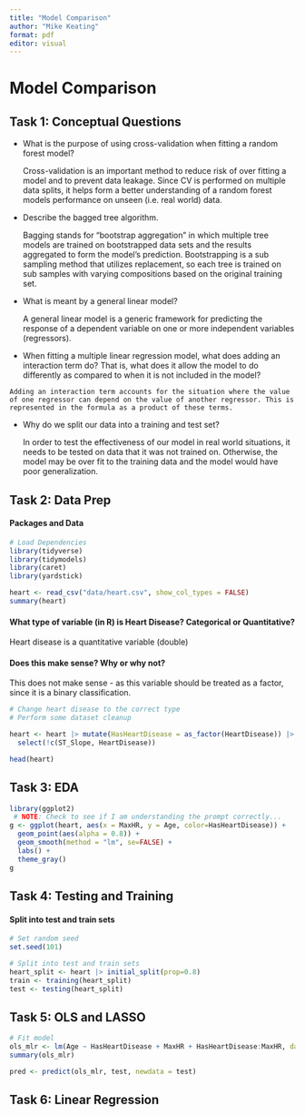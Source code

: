 ```yaml
---
title: "Model Comparison"
author: "Mike Keating"
format: pdf
editor: visual
---
```


# Model Comparison

## Task 1: Conceptual Questions

-   What is the purpose of using cross-validation when fitting a random forest model?

    Cross-validation is an important method to reduce risk of over fitting a model and to prevent data leakage. Since CV is performed on multiple data splits, it helps form a better understanding of a random forest models performance on unseen (i.e. real world) data.

-   Describe the bagged tree algorithm.

    Bagging stands for "bootstrap aggregation" in which multiple tree models are trained on bootstrapped data sets and the results aggregated to form the model's prediction. Bootstrapping is a sub sampling method that utilizes replacement, so each tree is trained on sub samples with varying compositions based on the original training set.

-   What is meant by a general linear model?

    A general linear model is a generic framework for predicting the response of a dependent variable on one or more independent variables (regressors).

-    When fitting a multiple linear regression model, what does adding an interaction term
    do? That is, what does it allow the model to do differently as compared to when it is
    not included in the model?

    Adding an interaction term accounts for the situation where the value of one regressor can depend on the value of another regressor. This is represented in the formula as a product of these terms.

-   Why do we split our data into a training and test set?

    In order to test the effectiveness of our model in real world situations, it needs to be tested on data that it was not trained on. Otherwise, the model may be over fit to the training data and the model would have poor generalization.

## Task 2: Data Prep

#### Packages and Data

```r
# Load Dependencies
library(tidyverse)
library(tidymodels)
library(caret)
library(yardstick)
```

```r
heart <- read_csv("data/heart.csv", show_col_types = FALSE)
summary(heart)
```

#### What type of variable (in R) is Heart Disease? Categorical or Quantitative?

Heart disease is a quantitative variable (double)

#### Does this make sense? Why or why not?

This does not make sense - as this variable should be treated as a factor, since it is a binary classification.

```r
# Change heart disease to the correct type
# Perform some dataset cleanup

heart <- heart |> mutate(HasHeartDisease = as_factor(HeartDisease)) |> 
  select(!c(ST_Slope, HeartDisease))

head(heart)
```

## Task 3: EDA

```r
library(ggplot2)
 # NOTE: Check to see if I am understanding the prompt correctly...
g <- ggplot(heart, aes(x = MaxHR, y = Age, color=HasHeartDisease)) + 
  geom_point(aes(alpha = 0.8)) +
  geom_smooth(method = "lm", se=FALSE) + 
  labs() + 
  theme_gray()
g
```

## Task 4: Testing and Training

#### Split into test and train sets

```r
# Set random seed
set.seed(101)

# Split into test and train sets
heart_split <- heart |> initial_split(prop=0.8)
train <- training(heart_split)
test <- testing(heart_split)

```

## Task 5: OLS and LASSO

```r
# Fit model
ols_mlr <- lm(Age ~ HasHeartDisease + MaxHR + HasHeartDisease:MaxHR, data = train)
summary(ols_mlr)
```

```r

pred <- predict(ols_mlr, test, newdata = test)
```

## Task 6: Linear Regression
